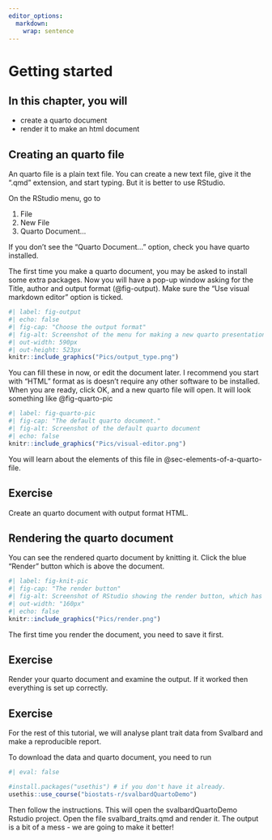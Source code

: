 ```yaml
---
editor_options: 
  markdown: 
    wrap: sentence
---
```


# Getting started

::: callout-note
## In this chapter, you will

- create a quarto document
- render it to make an html document
:::

## Creating an quarto file

An quarto file is a plain text file.
You can create a new text file, give it the ".qmd" extension, and start typing.
But it is better to use RStudio.

On the RStudio menu, go to  

<ol class="breadcrumb">
  <li class="breadcrumb-item">File</li>
  <li class="breadcrumb-item">New File</li>
  <li class="breadcrumb-item">Quarto Document...</li>
</ol>

::: callout-important
If you don't see the "Quarto Document..." option, check you have quarto installed.
:::

The first time you make a quarto document, you may be asked to install some extra packages.
Now you will have a pop-up window asking for the Title, author and output format (@fig-output).
Make sure the "Use visual markdown editor" option is ticked.

```r
#| label: fig-output
#| echo: false
#| fig-cap: "Choose the output format"
#| fig-alt: Screenshot of the menu for making a new quarto presentation
#| out-width: 590px
#| out-height: 523px
knitr::include_graphics("Pics/output_type.png")
```

You can fill these in now, or edit the document later.
I recommend you start with "HTML" format as is doesn't require any other software to be installed.
When you are ready, click OK, and a new quarto file will open.
It will look something like @fig-quarto-pic

```r
#| label: fig-quarto-pic
#| fig-cap: "The default quarto document."
#| fig-alt: Screenshot of the default quarto document
#| echo: false
knitr::include_graphics("Pics/visual-editor.png")
```

You will learn about the elements of this file in @sec-elements-of-a-quarto-file.

::: callout-note
## Exercise

Create an quarto document with output format HTML.
:::

## Rendering the quarto document

You can see the rendered quarto document by knitting it.
Click the blue "Render" button which is above the document.

```r
#| label: fig-knit-pic
#| fig-cap: "The render button"
#| fig-alt: Screenshot of RStudio showing the render button, which has a blue arrow pointing towards the word "Render".
#| out-width: "160px"
#| echo: false
knitr::include_graphics("Pics/render.png")
```

The first time you render the document, you need to save it first.

::: callout-note
## Exercise

Render your quarto document and examine the output.
If it worked then everything is set up correctly.
:::

::: callout-note
## Exercise

For the rest of this tutorial, we will analyse plant trait data from Svalbard and make a reproducible report.

To download the data and quarto document, you need to run

```r
#| eval: false

#install.packages("usethis") # if you don't have it already.
usethis::use_course("biostats-r/svalbardQuartoDemo")

```

Then follow the instructions.
This will open the svalbardQuartoDemo Rstudio project.
Open the file svalbard_traits.qmd and render it.
The output is a bit of a mess - we are going to make it better!
:::
